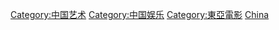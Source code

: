 {{catmore}}

[[Category:中国艺术|Category:中国艺术]]
[[Category:中国娱乐|Category:中国娱乐]]
[[Category:東亞電影|Category:東亞電影]]
[[Category:亞洲各國電影|China]]